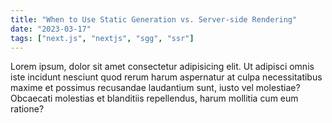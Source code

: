 ---
title: "When to Use Static Generation vs. Server-side Rendering"
date: "2023-03-17"
tags: ["next.js", "nextjs", "sgg", "ssr"]
---

Lorem ipsum, dolor sit amet consectetur adipisicing elit. Ut adipisci omnis iste incidunt nesciunt quod rerum harum aspernatur at culpa necessitatibus maxime et possimus recusandae laudantium sunt, iusto vel molestiae? Obcaecati molestias et blanditiis repellendus, harum mollitia cum eum ratione?
